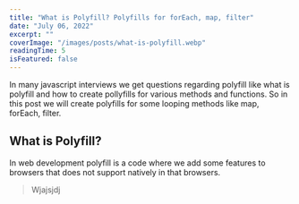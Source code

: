 ```yaml
---
title: "What is Polyfill? Polyfills for forEach, map, filter"
date: "July 06, 2022"
excerpt: ""
coverImage: "/images/posts/what-is-polyfill.webp"
readingTime: 5
isFeatured: false
---
```


In many javascript interviews we get questions regarding polyfill like
what is polyfill and how to create pollyfills for various methods and functions.
So in this post we will create polyfills for some looping methods like map, forEach, filter.

## What is Polyfill?

In web development polyfill is a code where we add some features to browsers that does
not support natively in that browsers.

> Wjajsjdj
